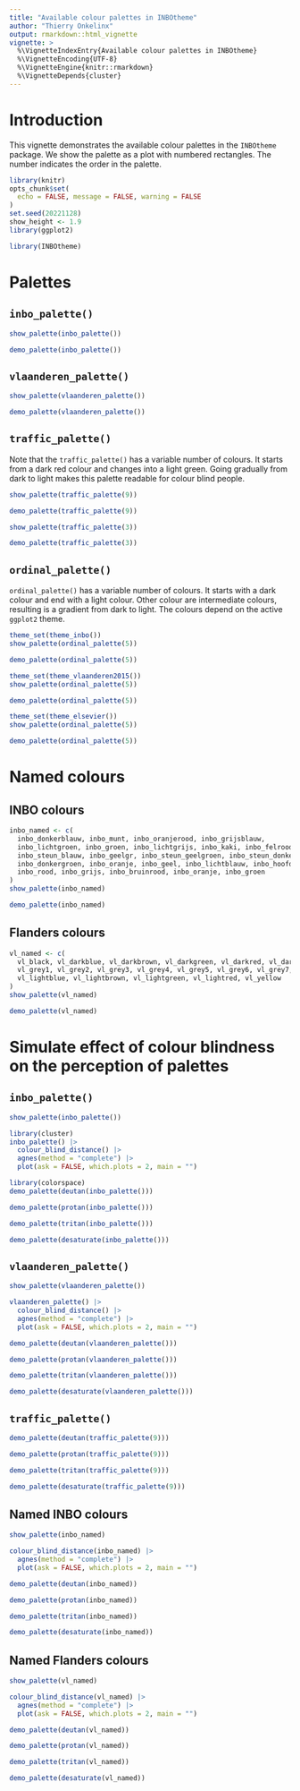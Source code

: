 ```yaml
---
title: "Available colour palettes in INBOtheme"
author: "Thierry Onkelinx"
output: rmarkdown::html_vignette
vignette: >
  %\VignetteIndexEntry{Available colour palettes in INBOtheme}
  %\VignetteEncoding{UTF-8}
  %\VignetteEngine{knitr::rmarkdown}
  %\VignetteDepends{cluster}
---
```


# Introduction

This vignette demonstrates the available colour palettes in the `INBOtheme` package.
We show the palette as a plot with numbered rectangles.
The number indicates the order in the palette.


```r
library(knitr)
opts_chunk$set(
  echo = FALSE, message = FALSE, warning = FALSE
)
set.seed(20221128)
show_height <- 1.9
library(ggplot2)
```

```r
library(INBOtheme)
```

# Palettes

## `inbo_palette()`

```r
show_palette(inbo_palette())
```

```r
demo_palette(inbo_palette())
```

## `vlaanderen_palette()`

```r
show_palette(vlaanderen_palette())
```

```r
demo_palette(vlaanderen_palette())
```

## `traffic_palette()`

Note that the `traffic_palette()` has a variable number of colours.
It starts from a dark red colour and changes into a light green.
Going gradually from dark to light makes this palette readable for colour blind people.

```r
show_palette(traffic_palette(9))
```

```r
demo_palette(traffic_palette(9))
```

```r
show_palette(traffic_palette(3))
```

```r
demo_palette(traffic_palette(3))
```

\FloatBarrier

## `ordinal_palette()`

`ordinal_palette()` has a variable number of colours.
It starts with a dark colour and end with a light colour.
Other colour are intermediate colours, resulting is a gradient from dark to light.
The colours depend on the active `ggplot2` theme.

```r
theme_set(theme_inbo())
show_palette(ordinal_palette(5))
```

```r
demo_palette(ordinal_palette(5))
```

```r
theme_set(theme_vlaanderen2015())
show_palette(ordinal_palette(5))
```

```r
demo_palette(ordinal_palette(5))
```

```r
theme_set(theme_elsevier())
show_palette(ordinal_palette(5))
```

```r
demo_palette(ordinal_palette(5))
```

\FloatBarrier

# Named colours

## INBO colours

```r
inbo_named <- c(
  inbo_donkerblauw, inbo_munt, inbo_oranjerood, inbo_grijsblauw,
  inbo_lichtgroen, inbo_groen, inbo_lichtgrijs, inbo_kaki, inbo_felrood,
  inbo_steun_blauw, inbo_geelgr, inbo_steun_geelgroen, inbo_steun_donkerroos,
  inbo_donkergroen, inbo_oranje, inbo_geel, inbo_lichtblauw, inbo_hoofd,
  inbo_rood, inbo_grijs, inbo_bruinrood, inbo_oranje, inbo_groen
)
show_palette(inbo_named)
```

```r
demo_palette(inbo_named)
```

## Flanders colours

```r
vl_named <- c(
  vl_black, vl_darkblue, vl_darkbrown, vl_darkgreen, vl_darkred, vl_darkyellow,
  vl_grey1, vl_grey2, vl_grey3, vl_grey4, vl_grey5, vl_grey6, vl_grey7,
  vl_lightblue, vl_lightbrown, vl_lightgreen, vl_lightred, vl_yellow
)
show_palette(vl_named)
```

```r
demo_palette(vl_named)
```

# Simulate effect of colour blindness on the perception of palettes

## `inbo_palette()`

```r
show_palette(inbo_palette())
```

```r
library(cluster)
inbo_palette() |>
  colour_blind_distance() |>
  agnes(method = "complete") |>
  plot(ask = FALSE, which.plots = 2, main = "")
```

```r
library(colorspace)
demo_palette(deutan(inbo_palette()))
```

```r
demo_palette(protan(inbo_palette()))
```

```r
demo_palette(tritan(inbo_palette()))
```

```r
demo_palette(desaturate(inbo_palette()))
```

\FloatBarrier

## `vlaanderen_palette()`

```r
show_palette(vlaanderen_palette())
```

```r
vlaanderen_palette() |>
  colour_blind_distance() |>
  agnes(method = "complete") |>
  plot(ask = FALSE, which.plots = 2, main = "")
```

```r
demo_palette(deutan(vlaanderen_palette()))
```

```r
demo_palette(protan(vlaanderen_palette()))
```

```r
demo_palette(tritan(vlaanderen_palette()))
```

```r
demo_palette(desaturate(vlaanderen_palette()))
```

\FloatBarrier

## `traffic_palette()`

```r
demo_palette(deutan(traffic_palette(9)))
```

```r
demo_palette(protan(traffic_palette(9)))
```

```r
demo_palette(tritan(traffic_palette(9)))
```

```r
demo_palette(desaturate(traffic_palette(9)))
```

\FloatBarrier

## Named INBO colours

```r
show_palette(inbo_named)
```

```r
colour_blind_distance(inbo_named) |>
  agnes(method = "complete") |>
  plot(ask = FALSE, which.plots = 2, main = "")
```

```r
demo_palette(deutan(inbo_named))
```

```r
demo_palette(protan(inbo_named))
```

```r
demo_palette(tritan(inbo_named))
```

```r
demo_palette(desaturate(inbo_named))
```

\FloatBarrier

## Named Flanders colours

```r
show_palette(vl_named)
```

```r
colour_blind_distance(vl_named) |>
  agnes(method = "complete") |>
  plot(ask = FALSE, which.plots = 2, main = "")
```

```r
demo_palette(deutan(vl_named))
```

```r
demo_palette(protan(vl_named))
```

```r
demo_palette(tritan(vl_named))
```

```r
demo_palette(desaturate(vl_named))
```

